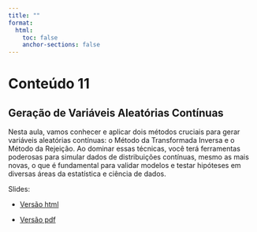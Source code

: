 ```yaml
---
title: ""
format:
  html:
    toc: false
    anchor-sections: false
---
```


# Conteúdo 11

## Geração de Variáveis Aleatórias Contínuas

Nesta aula, vamos conhecer e aplicar dois métodos cruciais para gerar variáveis aleatórias contínuas: o Método da Transformada Inversa e o Método da Rejeição. Ao dominar essas técnicas, você terá ferramentas poderosas para simular dados de distribuições contínuas, mesmo as mais novas, o que é fundamental para validar modelos e testar hipóteses em diversas áreas da estatística e ciência de dados.

Slides:

- [Versão html](/slides/11-Geracao-de-variaveis-aleatorias-continuas/11-Geracao-de-variaveis-aleatorias-continuas.html){target="_blank"}

- [Versão pdf](/PDF_slides/11-Geracao-de-variaveis-aleatorias-continuas.pdf){target="_blank"}



